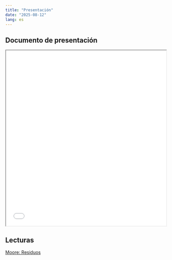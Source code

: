 ```yaml
---
title: "Presentación"
date: "2025-08-12"
lang: es
---
```


## Documento de presentación


<iframe src=/slides/03-clase3/03-clase3.html height="550" width=100% allowfullscreen="true">
</iframe> 



## Lecturas

[Moore: Residuos](https://multivariada.netlify.app/docs/lecturas/moore_residuos.pdf)

